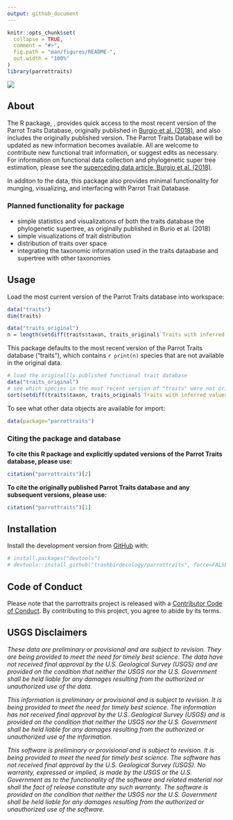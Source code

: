```yaml
---
output: github_document
---
```


<!-- README.md is generated from README.Rmd. Please edit that file -->

```r
knitr::opts_chunk$set(
  collapse = TRUE,
  comment = "#>",
  fig.path = "man/figures/README-",
  out.width = "100%"
)
library(parrottraits)
```

<!-- badges: start -->
![](https://img.shields.io/badge/lifecycle-experimental-orange.svg)
<!-- badges: end --> 

## About   

The R package, \code{parrottraits}, provides quick access to the most recent version of the Parrot Traits Database, originally published in [Burgio et al. (2018)](https://www.sciencedirect.com/science/article/pii/S2352340919302331), and also includes the originally published version. The Parrot Traits Database will be updated as new information becomes available. All are welcome to contribute new functional trait information, or suggest edits as necessary. For information on functional data collection and phylogenetic super tree estimation, please see the [superceding data article, Burgio et al. (2018)](https://www.sciencedirect.com/science/article/pii/S2352340919302331). 

In additon to the data, this package also provides minimal functionality for munging, visualizing, and interfacing with Parrot Trait Database.

### Planned functionality for package

- simple statistics and visualizations of both the traits database the phylogenetic supertree, as originally published in Burio et al. (2018)
- simple visualizations of trait distribution 
- distribution of traits over space 
- integrating the taxonomic information used in the traits dataabase and supertree with other taxonomies

## Usage
Load the most current version of the Parrot Traits database into  workspace:
```r
data("traits")
dim(traits)
```

```r
data("traits_original")
n = length(setdiff(traits$taxon, traits_original$`Traits with inferred values`$species))
```

This package defaults to the most recent version of the Parrot Traits database ("traits"), which contains `r print(n)` species that are not available in the original data. 
```r
# load the originallly published functional trait database
data("traits_original")
# see which species in the most recent version of "traits" were not originally published
sort(setdiff(traits$taxon, traits_original$`Traits with inferred values`$species))
```

To see what other data objects are available for import:
```r
data(package="parrottraits")
```



### Citing the package and database

**To cite this R package and explicitly updated versions of the Parrot Traits database, please use:**
```r
citation("parrottraits")[2]
```

**To cite the originally published Parrot Traits database and any subsequent versions, please use:**
```r
citation("parrottraits")[1]
```


## Installation
Install the development version from [GitHub](https://github.com/) with:

```r
# install.packages("devtools")
# devtools::install_github("trashbirdecology/parrottraits", force=FALSE)
```

## Code of Conduct

Please note that the parrottraits project is released with a [Contributor Code of Conduct](https://github.com/trashbirdecology/parrottraits/CODE_OF_CONDUCT.md).
By contributing to this project, you agree to abide by its terms.

## USGS Disclaimers
*These data are preliminary or provisional and are subject to revision. They are being provided to meet the need for timely best science. The data have not received final approval by the U.S. Geological Survey (USGS) and are provided on the condition that neither the USGS nor the U.S. Government shall be held liable for any damages resulting from the authorized or unauthorized use of the data.*

*This information is preliminary or provisional and is subject to revision. It is being provided to meet the need for timely best science. The information has not received final approval by the U.S. Geological Survey (USGS) and is provided on the condition that neither the USGS nor the U.S. Government shall be held liable for any damages resulting from the authorized or unauthorized use of the information.*

*This software is preliminary or provisional and is subject to revision. It is being provided to meet the need for timely best science. The software has not received final approval by the U.S. Geological Survey (USGS). No warranty, expressed or implied, is made by the USGS or the U.S. Government as to the functionality of the software and related material nor shall the fact of release constitute any such warranty. The software is provided on the condition that neither the USGS nor the U.S. Government shall be held liable for any damages resulting from the authorized or unauthorized use of the software.*
